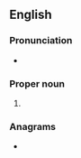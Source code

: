 {{also|nomas|Nomas|nomás}}
==English==

===Pronunciation===
* {{a|US}} {{IPA|/ˈnoʊ.mæs/|lang=en}}

===Proper noun===
{{en-proper noun}}

# {{lb|en|US}} {{acronym of|[[w:National Organization for Men against Sexism|National Organization for Men against Sexism]]|lang=en}}

===Anagrams===
* {{anagrams|en|Mason|Osman|manos|mason|moans|monas}}